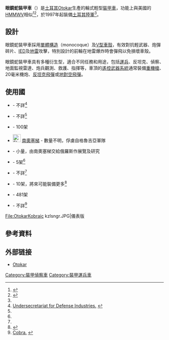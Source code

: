 {{Infobox Weapon
|         name=眼鏡蛇裝甲車
|        image=[[File:Armoured_car_during_the_independence_day_of_Georgia,_Tbilisi_(1).jpg|300px]]
|      caption= 
|origin=[[土耳其|土耳其]]
|type= [[裝甲車|裝甲車]]
|designer=[[Otokar|Otokar]]
|manufacturer=Otokar
|service=1997年 - 現在
|used_by=[[#使用國|使用國]]
|wars=[[2008年南奧塞梯戰爭|2008年南奧塞梯戰爭]]
|is_vehicle=yes
|         crew= 1+8人
|       length= 5.23米
|        width= 2.22米
|       height= 2.1米
|       weight= 戰鬥全重6.2噸
|       armour=
|      armament_system= 
|      primary_armament= [[拉斐爾車頂武器站|拉斐爾車頂武器站]]
|    secondary_armament= [[Spike飛彈|Spike反坦克飛彈]]
|       engine= 6.5公升水冷式渦輪增壓引擎
| engine_power= 190馬力 
|   suspension= 
|   speed= 115公里/小時
|     pw_ratio= 31馬力/噸
|        vehicle_range= 752公里
}}
'''眼鏡蛇裝甲車'''（{{lang-tr|Kobra}}）是[[土耳其|土耳其]][[Otokar|Otokar]]生產的輪式輕型[[裝甲車|裝甲車]]，功能上與美國的[[HMMWV|HMMWV]]相似<ref name="Cobra">{{Cite web |url=http://www.army-technology.com/projects/cobra/ |title=Army Technology Cobra Page. |access-date=2008-09-14 |archive-date=2016-04-06 |archive-url=https://web.archive.org/web/20160406132949/http://www.army-technology.com/projects/cobra |dead-url=no }}</ref><ref>{{Cite web |url=http://www.janes.com/defence/land_forces/supplement/lav/lav_cobra.shtml |title=Jane's Cobra Page |access-date=2008-09-14 |archive-date=2007-10-13 |archive-url=https://web.archive.org/web/20071013135925/http://janes.com/defence/land_forces/supplement/lav/lav_cobra.shtml |dead-url=no }}</ref>，於1997年起裝備[[土耳其陸軍|土耳其陸軍]]<ref name="Cobra"/>。

==設計==
眼鏡蛇裝甲車採用[[單體構造|單體構造]]（monocoque）及[[V型車殼|V型車殼]]，有效對抗輕武器、炮彈碎片、[[IED|IED]]及[[地雷|地雷]]攻擊，特別設計的前輪在地雷爆炸時會彈飛以免損壞車殼。

眼鏡蛇裝甲車具有多種衍生型，適合不同任務和用途，包括[[裝甲運兵車|運兵]]、反坦克、偵察、地面監視雷達、炮兵觀測、救護、指揮等，車頂的[[遙控武器系統|遙控武器系統]]通常裝備[[重機槍|重機槍]]、20毫米機炮、[[反坦克飛彈|反坦克飛彈]]或[[地對空飛彈|地對空飛彈]]。

==使用國==
*{{ALG}} - 不詳<ref name="Export">[http://www.ssm.gov.tr/EN/savunmasanayiimiz/ihracurunleri/Pages/default.aspx Undersecretariat for Defense Industries.] {{webarchive|url=https://web.archive.org/web/20081222130042/http://www.ssm.gov.tr/EN/savunmasanayiimiz/ihracurunleri/Pages/default.aspx |date=2008-12-22 }}</ref>
*{{BHR}} - 不詳<ref name="Export"/>
*{{GEO}} - 100架
*[[File:Flag_of_South_Ossetia.svg|25px]] [[南奧塞梯|南奧塞梯]] - 數量不明，俘虜自格魯吉亞軍隊
*{{RUS}} - 小量，由南奧塞梯交給俄羅斯作展覽及研究
*{{MDV}} - 5架<ref name="Cobra"/>
*{{PAK}} - 不詳<ref name="Export"/>
*{{SLO}} - 10架，將來可能裝備更多<ref name="Export2">{{Cite web |url=http://www.rtvslo.si/modload.php?&c_mod=rnews&op=sections&func=read&c_menu=1&c_id=176034 |title=Slovenian paper |access-date=2008-09-14 |archive-date=2019-01-04 |archive-url=https://web.archive.org/web/20190104180034/https://www.rtvslo.si/modload.php?&c_mod=rnews&op=sections&func=read&c_menu=1&c_id=176034 |dead-url=no }}</ref>
*{{TUR}} - 481架
*{{UAE}} - 不詳<ref>[http://www.ssm.gov.tr/EN/savunmasanayiimiz/ssurunleri/urunkara/Pages/cobra.aspx Cobra.] {{webarchive|url=https://web.archive.org/web/20081006145610/http://www.ssm.gov.tr/EN/savunmasanayiimiz/ssurunleri/urunkara/Pages/cobra.aspx |date=2008-10-06 }}</ref>
<gallery>
File:OtokarKobraic kzlsngr.JPG|儀表版
</gallery>
==參考資料==
<div class="references-small">
<references />
</div>

==外部链接==
{{Commonscat|Otokar Cobra}}
* [https://web.archive.org/web/20070928022544/http://www.otokar.com/en/products/ Otokar]
[[Category:裝甲偵察車|Category:裝甲偵察車]]
[[Category:裝甲運兵車|Category:裝甲運兵車]]